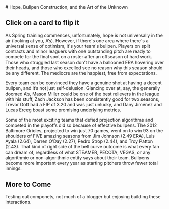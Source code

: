 

<div className="article">

<RecentArticles />
# Hope, Bullpen Construction, and the Art of the Unknown

## Click on a card to flip it

 <div className='Article-Card-Divs'>
    <FlipCard frontText={firstCardData.frontText} backText={firstCardData.backText} playerId={571901} playerName={firstCardData.playerName}/>
    <FlipCard frontText={secondCardData.frontText} backText={secondCardData.backText} playerId={445926} playerName={secondCardData.playerName}/>

  </div>



As Spring training commences, unfortunately, hope is not universally in the air (looking at you, A’s). However, if there's one area where there's a universal sense of optimism, it's your team's bullpen. Players on split contracts and minor leaguers with one outstanding pitch are ready to compete for the final spot on a roster after an offseason of hard work. Those who struggled last season don’t have a ballooned ERA hovering over their heads, and those who excelled see no reason why this season should be any different. The mediocre are the happiest, free from expectations.

Every team can be convinced they have a genuine shot at having a decent bullpen, and it’s not just self-delusion. Glancing over at, say, the generally doomed A’s, Mason Miller could be one of the best relievers in the league with his stuff, Zach Jackson has been consistently good for two seasons, Trevor Gott had a FIP of 3.20 and was just unlucky, and Dany Jiménez and Lucas Erceg boast some promising underlying metrics.

Some of the most exciting teams that defied projection algorithms and competed in the playoffs did so because of effective bullpens. The 2012 Baltimore Orioles, projected to win just 70 games, went on to win 93 on the shoulders of FIVE amazing seasons from Jim Johnson (2.49 ERA), Luis Ayala (2.64), Darren O’Day (2.27), Pedro Strop (2.44), and Troy Patton (2.43). That kind of right side of the bell curve outcome is what every fan can dream of, regardless of what STEAMER, PECOTA, VEGAS, or any algorithmic or non-algorithmic entity says about their team. Bullpens become more important every year as starting pitchers throw fewer total innings.

## More to Come
Testing out componets, not much of a blogger but enjoying building these interactions.
<div className='Article-Card-Divs'>
    <FlipCard frontText={thirdCardData.frontText} backText={thirdCardData.backText} playerId={518617} playerName={thirdCardData.playerName}/>
</div>
</div>
